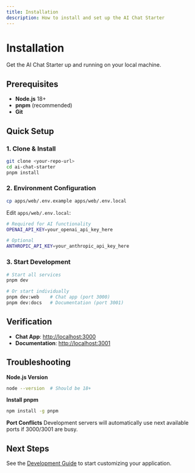 ```yaml
---
title: Installation
description: How to install and set up the AI Chat Starter
---
```


# Installation

Get the AI Chat Starter up and running on your local machine.

## Prerequisites

- **Node.js** 18+ 
- **pnpm** (recommended)
- **Git**

## Quick Setup

### 1. Clone & Install

```bash
git clone <your-repo-url>
cd ai-chat-starter
pnpm install
```

### 2. Environment Configuration

```bash
cp apps/web/.env.example apps/web/.env.local
```

Edit `apps/web/.env.local`:

```bash
# Required for AI functionality
OPENAI_API_KEY=your_openai_api_key_here

# Optional
ANTHROPIC_API_KEY=your_anthropic_api_key_here
```

### 3. Start Development

```bash
# Start all services
pnpm dev

# Or start individually
pnpm dev:web    # Chat app (port 3000)
pnpm dev:docs   # Documentation (port 3001)
```

## Verification

- **Chat App**: [http://localhost:3000](http://localhost:3000)
- **Documentation**: [http://localhost:3001](http://localhost:3001)

## Troubleshooting

**Node.js Version**
```bash
node --version  # Should be 18+
```

**Install pnpm**
```bash
npm install -g pnpm
```

**Port Conflicts**
Development servers will automatically use next available ports if 3000/3001 are busy.

## Next Steps

See the [Development Guide](/docs/development) to start customizing your application.
